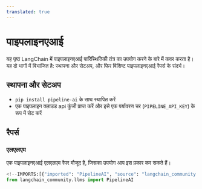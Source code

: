 ```yaml
---
translated: true
---
```


# पाइपलाइनएआई

यह पृष्ठ LangChain में पाइपलाइनएआई पारिस्थितिकी तंत्र का उपयोग करने के बारे में कवर करता है।
यह दो भागों में विभाजित है: स्थापना और सेटअप, और फिर विशिष्ट पाइपलाइनएआई रैपर्स के संदर्भ।

## स्थापना और सेटअप

- `pip install pipeline-ai` के साथ स्थापित करें
- एक पाइपलाइन क्लाउड api कुंजी प्राप्त करें और इसे एक पर्यावरण चर (`PIPELINE_API_KEY`) के रूप में सेट करें

## रैपर्स

### एलएलएम

एक पाइपलाइनएआई एलएलएम रैपर मौजूद है, जिसका उपयोग आप इस प्रकार कर सकते हैं।

```python
<!--IMPORTS:[{"imported": "PipelineAI", "source": "langchain_community.llms", "docs": "https://api.python.langchain.com/en/latest/llms/langchain_community.llms.pipelineai.PipelineAI.html", "title": "PipelineAI"}]-->
from langchain_community.llms import PipelineAI
```
